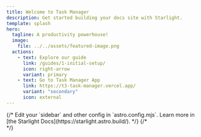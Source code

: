 ```yaml
---
title: Welcome to Task Manager
description: Get started building your docs site with Starlight.
template: splash
hero:
  tagline: A productivity powerhouse!
  image:
    file: ../../assets/featured-image.png
  actions:
    - text: Explore our guide
      link: /guides/1-initial-setup/
      icon: right-arrow
      variant: primary
    - text: Go to Task Manager App
      link: https://t3-task-manager.vercel.app/
      variant: "secondary"
      icon: external
---
```



<CardGrid>
  <Card title="Video Demo">
    <Youtube />
  </Card>
  {/* <Card title="Configure your site" icon="setting">
    Edit your `sidebar` and other config in `astro.config.mjs`.
  </Card>
  <Card title="Read the docs" icon="open-book">
    Learn more in [the Starlight Docs](https://starlight.astro.build/).
  </Card> */}
</CardGrid>
<ContactForm />
{/* <div class="not-content">
  <Comments />
</div> */}
